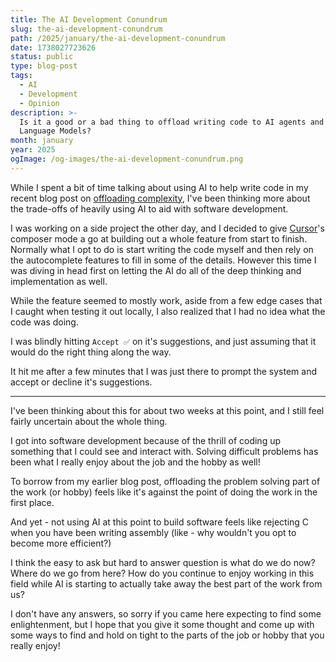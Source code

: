 ```yaml
---
title: The AI Development Conundrum
slug: the-ai-development-conundrum
path: /2025/january/the-ai-development-conundrum
date: 1738027723626
status: public
type: blog-post
tags:
  - AI
  - Development
  - Opinion
description: >-
  Is it a good or a bad thing to offload writing code to AI agents and Large
  Language Models?
month: january
year: 2025
ogImage: /og-images/the-ai-development-conundrum.png
---
```



While I spent a bit of time talking about using AI to help write code in my recent blog post on [offloading complexity](/2024/october/offload-complexity), I've been thinking more about the trade-offs of heavily using AI to aid with software development.

I was working on a side project the other day, and I decided to give [Cursor](https://www.cursor.com/)'s composer mode a go at building out a whole feature from start to finish. Normally what I opt to do is start writing the code myself and then rely on the autocomplete features to fill in some of the details. However this time I was diving in head first on letting the AI do all of the deep thinking and implementation as well.

While the feature seemed to mostly work, aside from a few edge cases that I caught when testing it out locally, I also realized that I had no idea what the code was doing. 

I was blindly hitting `Accept ✅` on it's suggestions, and just assuming that it would do the right thing along the way.

It hit me after a few minutes that I was just there to prompt the system and accept or decline it's suggestions.

---

I've been thinking about this for about two weeks at this point, and I still feel fairly uncertain about the whole thing.

I got into software development because of the thrill of coding up something that I could see and interact with. Solving difficult problems has been what I really enjoy about the job and the hobby as well!

To borrow from my earlier blog post, offloading the problem solving part of the work (or hobby) feels like it's against the point of doing the work in the first place.

And yet - not using AI at this point to build software feels like rejecting C when you have been writing assembly (like - why wouldn't you opt to become more efficient?)

I think the easy to ask but hard to answer question is what do we do now? Where do we go from here? How do you continue to enjoy working in this field while AI is starting to actually take away the best part of the work from us?

I don't have any answers, so sorry if you came here expecting to find some enlightenment, but I hope that you give it some thought and come up with some ways to find and hold on tight to the parts of the job or hobby that you really enjoy!
